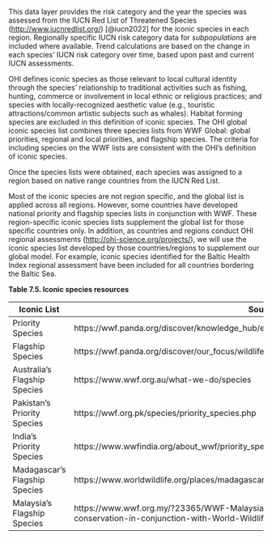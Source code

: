 This data layer provides the risk category and the year the species was assessed from the IUCN Red List of Threatened Species ([http://www.iucnredlist.org/](http://www.iucnredlist.org/)) [@iucn2022] for the iconic species in each region. Regionally specific IUCN risk category data for *subpopulations* are included where available. Trend calculations are based on the change in each species' IUCN risk category over time, based upon past and current IUCN assessments.

OHI defines iconic species as those relevant to local cultural identity through the species’ relationship to traditional activities such as fishing, hunting, commerce or involvement in local ethnic or religious practices;  and species with locally-recognized aesthetic value (e.g., touristic attractions/common artistic subjects such as whales).  Habitat forming species are excluded in this definition of iconic species. The OHI global iconic species list combines three species lists from WWF Global: global priorities, regional and local priorities, and flagship species.  The criteria for including species on the WWF lists are consistent with the OHI’s definition of iconic species.  

Once the species lists were obtained, each species was assigned to a region based on native range countries from the IUCN Red List. 

Most of the iconic species are not region specific, and the global list is applied across all regions.   However, some countries have developed national priority and flagship species lists in conjunction with WWF.   These region-specific iconic species lists supplement the global list for those specific countries only. In addition, as countries and regions conduct OHI regional assessments ([http://ohi-science.org/projects/](http://ohi-science.org/projects/)), we will use the iconic species list developed by those countries/regions to supplement our global model.  For example, iconic species identified for the Baltic Health Index regional assessment have been included for all countries bordering the Baltic Sea.

**Table 7.5. Iconic species resources**

Iconic List                   | Source 
----------------------------- | -----------------------------
Priority Species              | https://wwf.panda.org/discover/knowledge_hub/endangered_species/
Flagship Species              | https://wwf.panda.org/discover/our_focus/wildlife_practice/flagship_keystone_indicator_definition/
Australia’s Flagship Species  | https://www.wwf.org.au/what-we-do/species
Pakistan’s Priority Species   | https://wwf.org.pk/species/priority_species.php
India’s Priority Species      | https://www.wwfindia.org/about_wwf/priority_species/
Madagascar’s Flagship Species | https://www.worldwildlife.org/places/madagascar
Malaysia’s Flagship Species   | https://www.wwf.org.my/?23365/WWF-Malaysia-calls-attention-to-flagship-species-conservation-in-conjunction-with-World-Wildlife-Day

